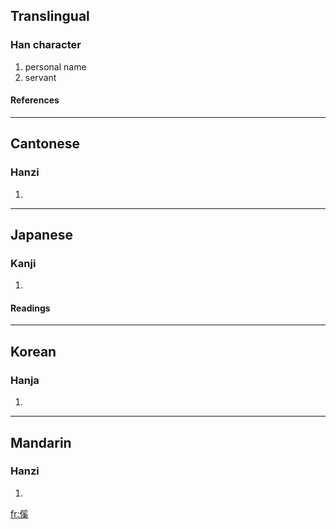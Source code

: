 ==Translingual==
===Han character===
{{Han char|rn=9|rad=人|as=10|sn=12|four=2223<sub>4</sub>|canj=人月女大 (OBVK)}}
# personal name
# servant
====References====
{{Han ref|kx=0113.130|dkj=00959|dj=0241.040|hdz=10203.210|uh=5092|ud=20626|bh=D85D|bd=55389}}
----
==Cantonese==
===Hanzi===
{{yue-hanzi|jyut=|y=hoi4}}
# {{defn|Cantonese}}
----
==Japanese==
===Kanji===
{{ja-kanji|grade=|rs=人10}}
# {{defn|Japanese}}
====Readings====
{{ja-readings|on=[[けい]] (kei), [[げい]] (gei)|kun=[[あやうい]] (ayaui), [[つなぐ]] (tsunagu)}}
----
==Korean==
===Hanja===
{{ko-hanja|hangeul=혜|rv=hye|mr=hye}}
# {{defn|Korean}}
----
==Mandarin==
===Hanzi===
{{cmn-hanzi|pin=[[xī]] (xi1)|wg=hsi<sup>1</sup>}}
# {{defn|Mandarin}}

[[fr:傒]]